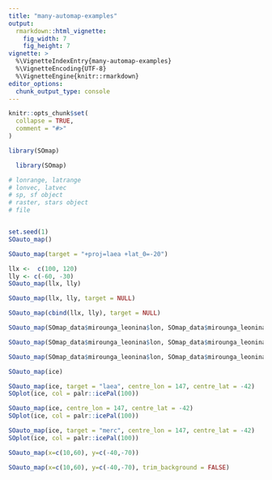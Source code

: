 ```yaml
---
title: "many-automap-examples"
output:
  rmarkdown::html_vignette:
    fig_width: 7
    fig_height: 7
vignette: >
  %\VignetteIndexEntry{many-automap-examples}
  %\VignetteEncoding{UTF-8}
  %\VignetteEngine{knitr::rmarkdown}
editor_options: 
  chunk_output_type: console
---
```


```r
knitr::opts_chunk$set(
  collapse = TRUE,
  comment = "#>"
)
```

```r
library(SOmap)
```


```r
  library(SOmap)

# lonrange, latrange
# lonvec, latvec
# sp, sf object
# raster, stars object
# file


set.seed(1)
SOauto_map()
```

```r
SOauto_map(target = "+proj=laea +lat_0=-20")
```

```r
llx <-  c(100, 120)
lly <- c(-60, -30)
SOauto_map(llx, lly)
```

```r
SOauto_map(llx, lly, target = NULL)
```

```r
SOauto_map(cbind(llx, lly), target = NULL)
```

```r
SOauto_map(SOmap_data$mirounga_leonina$lon, SOmap_data$mirounga_leonina$lat, target = "laea")
```

```r
SOauto_map(SOmap_data$mirounga_leonina$lon, SOmap_data$mirounga_leonina$lat, centre_lon = 147)
```

```r

SOauto_map(SOmap_data$mirounga_leonina$lon, SOmap_data$mirounga_leonina$lat, target = NULL)
```

```r

SOauto_map(ice)
```


```r

SOauto_map(ice, target = "laea", centre_lon = 147, centre_lat = -42)
SOplot(ice, col = palr::icePal(100))
```

```r

SOauto_map(ice, centre_lon = 147, centre_lat = -42)
SOplot(ice, col = palr::icePal(100))
```

```r

SOauto_map(ice, target = "merc", centre_lon = 147, centre_lat = -42)
SOplot(ice, col = palr::icePal(100))
```

```r

SOauto_map(x=c(10,60), y=c(-40,-70))
```

```r

SOauto_map(x=c(10,60), y=c(-40,-70), trim_background = FALSE)




```
